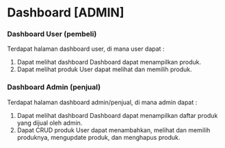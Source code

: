 # Dashboard  [ADMIN]

### Dashboard User (pembeli)
Terdapat halaman dashboard user, di mana user dapat :

1. Dapat melihat dashboard
    Dashboard dapat menampilkan produk.
2. Dapat melihat produk
    User dapat melihat dan memilih produk.

### Dashboard Admin (penjual)
Terdapat halaman dashboard admin/penjual, di mana admin dapat :

1. Dapat melihat dashboard
    Dashboard dapat menampilkan daftar produk yang dijual oleh admin.
2. Dapat CRUD produk
    User dapat menambahkan, melihat dan memilih produknya, mengupdate produk, dan menghapus produk.